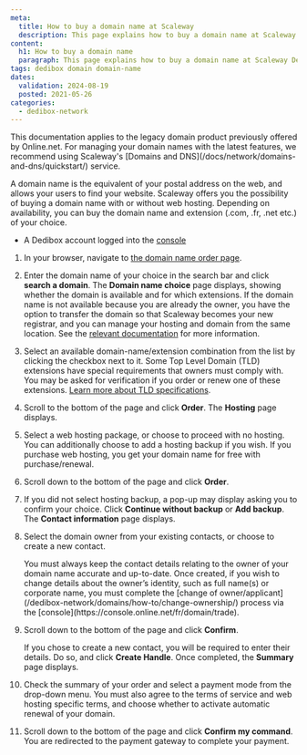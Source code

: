 ```yaml
---
meta:
  title: How to buy a domain name at Scaleway
  description: This page explains how to buy a domain name at Scaleway Dedibox
content:
  h1: How to buy a domain name
  paragraph: This page explains how to buy a domain name at Scaleway Dedibox
tags: dedibox domain domain-name 
dates:
  validation: 2024-08-19
  posted: 2021-05-26
categories:
  - dedibox-network
---
```


<Message type="important">
  This documentation applies to the legacy domain product previously offered by Online.net. For managing your domain names with the latest features, we recommend using Scaleway's [Domains and DNS](/docs/network/domains-and-dns/quickstart/) service.
</Message>

A domain name is the equivalent of your postal address on the web, and allows your users to find your website. Scaleway offers you the possibility of buying a domain name with or without web hosting. Depending on availability, you can buy the domain name and extension (.com, .fr, .net etc.) of your choice.

<Macro id="requirements" />

- A Dedibox account logged into the [console](https://console.online.net)

1. In your browser, navigate to [the domain name order page](https://www.scaleway.com/en/domain/).
    <Lightbox src="scaleway-order-domain.webp" alt="" />
2. Enter the domain name of your choice in the search bar and click **search a domain**. The **Domain name choice** page displays, showing whether the domain is available and for which extensions.
    <Message type="tip">
      If the domain name is not available because you are already the owner, you have the option to transfer the domain so that Scaleway becomes your new registrar, and you can manage your hosting and domain from the same location. See the [relevant documentation](/dedibox-network/domains/how-to/transfer-domain/) for more information.
    </Message>
3. Select an available domain-name/extension combination from the list by clicking the checkbox next to it.
    <Message type="note">
      Some Top Level Domain (TLD) extensions have special requirements that owners must comply with. You may be asked for verification if you order or renew one of these extensions. [Learn more about TLD specifications](/dedibox-network/domains/concepts/#tld-specifications-at-scaleway).
    </Message>
4. Scroll to the bottom of the page and click **Order**. The **Hosting** page displays.
5. Select a web hosting package, or choose to proceed with no hosting. You can additionally choose to add a hosting backup if you wish.
    <Message type="note">
      If you purchase web hosting, you get your domain name for free with purchase/renewal.
    </Message>
6. Scroll down to the bottom of the page and click **Order**.
7. If you did not select hosting backup, a pop-up may display asking you to confirm your choice. Click **Continue without backup** or **Add backup**. The **Contact information** page displays.
8. Select the domain owner from your existing contacts, or choose to create a new contact.
    <Lightbox src="scaleway-order-domain-contact.webp" alt="" />

    <Message type = "important">
      You must always keep the contact details relating to the owner of your domain name accurate and up-to-date. Once created, if you wish to change details about the owner’s identity, such as full name(s) or corporate name, you must complete the [change of owner/applicant](/dedibox-network/domains/how-to/change-ownership/) process via the [console](https://console.online.net/fr/domain/trade).
    </Message>
9. Scroll down to the bottom of the page and click **Confirm**.

    If you chose to create a new contact, you will be required to enter their details. Do so, and click **Create Handle**. Once completed, the **Summary** page displays.
10. Check the summary of your order and select a payment mode from the drop-down menu. You must also agree to the terms of service and web hosting specific terms, and choose whether to activate automatic renewal of your domain.
    <Lightbox src="scaleway-order-domain-summary.webp" alt="" />
11. Scroll down to the bottom of the page and click **Confirm my command**. You are redirected to the payment gateway to complete your payment.


